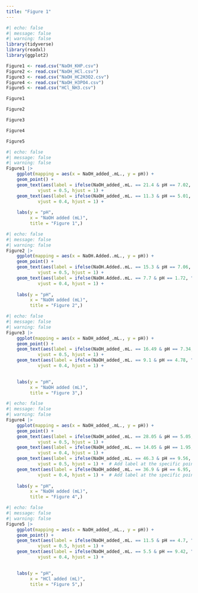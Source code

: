 ```yaml
---
title: "Figure 1"
---
```



```r
#| echo: false
#| message: false
#| warning: false
library(tidyverse)
library(readxl)
library(ggplot2)

Figure1 <- read.csv("NaOH_KHP.csv")
Figure2 <- read.csv("NaOH_HCl.csv")
Figure3 <- read.csv("NaOH_HC2H3O2.csv")
Figure4 <- read.csv("NaOH_H3PO4.csv")
Figure5 <- read.csv("HCl_NH3.csv")
```

```r
Figure1
```

```r
Figure2
```

```r
Figure3
```

```r
Figure4
```

```r
Figure5
```


```r
#| echo: false
#| message: false
#| warning: false
Figure1 |>
    ggplot(mapping = aes(x = NaOH_added_.mL., y = pH)) +
    geom_point() +
    geom_text(aes(label = ifelse(NaOH_added_.mL. == 21.4 & pH == 7.02, "Equivalence Point -->", "")), 
            vjust = 0.5, hjust = 1) +
    geom_text(aes(label = ifelse(NaOH_added_.mL. == 11.3 & pH == 5.01, "pKa -->", "")), 
            vjust = 0.4, hjust = 1) +
  
    labs(y = "pH", 
         x = "NaOH added (mL)",
         title = "Figure 1",)
```

```r
#| echo: false
#| message: false
#| warning: false
Figure2 |>
    ggplot(mapping = aes(x = NaOH.Added..mL., y = pH)) +
    geom_point() +
    geom_text(aes(label = ifelse(NaOH.Added..mL. == 15.3 & pH == 7.06, "Equivalence Point: -->", "")), 
            vjust = 0.5, hjust = 1) +
    geom_text(aes(label = ifelse(NaOH.Added..mL. == 7.7 & pH == 1.72, "pKa -->", "")), 
            vjust = 0.4, hjust = 1) +
  
    labs(y = "pH", 
         x = "NaOH added (mL)",
         title = "Figure 2",)
```

```r
#| echo: false
#| message: false
#| warning: false
Figure3 |>
    ggplot(mapping = aes(x = NaOH_added_.mL., y = pH)) +
    geom_point() +
    geom_text(aes(label = ifelse(NaOH_added_.mL. == 16.49 & pH == 7.34, "Equivalence Point 1 -->", "")), 
            vjust = 0.5, hjust = 1) +
    geom_text(aes(label = ifelse(NaOH_added_.mL. == 9.1 & pH == 4.78, "pKa -->", "")), 
            vjust = 0.4, hjust = 1) +

  
    labs(y = "pH", 
         x = "NaOH added (mL)",
         title = "Figure 3",)
```

```r
#| echo: false
#| message: false
#| warning: false
Figure4 |>
    ggplot(mapping = aes(x = NaOH_added_.mL., y = pH)) +
    geom_point() +
    geom_text(aes(label = ifelse(NaOH_added_.mL. == 28.05 & pH == 5.05, "Equivalence Point 1 -->", "")), 
            vjust = 0.5, hjust = 1) +
    geom_text(aes(label = ifelse(NaOH_added_.mL. == 14.05 & pH == 1.95, "pKa 1 -->", "")), 
            vjust = 0.4, hjust = 1) +
    geom_text(aes(label = ifelse(NaOH_added_.mL. == 46.3 & pH == 9.56, "Equivalence Point 2 -->", "")), 
            vjust = 0.5, hjust = 1) +  # Add label at the specific point
    geom_text(aes(label = ifelse(NaOH_added_.mL. == 36.9 & pH == 6.95, "pKa 2 -->", "")), 
            vjust = 0.4, hjust = 1) +  # Add label at the specific point  
  
    labs(y = "pH", 
         x = "NaOH added (mL)",
         title = "Figure 4",)
```

```r
#| echo: false
#| message: false
#| warning: false
Figure5 |>
    ggplot(mapping = aes(x = NaOH_added_.mL., y = pH)) +
    geom_point() +
    geom_text(aes(label = ifelse(NaOH_added_.mL. == 11.5 & pH == 4.7, "Equivalence Point 1 -->", "")), 
            vjust = 0.5, hjust = 1) +
    geom_text(aes(label = ifelse(NaOH_added_.mL. == 5.5 & pH == 9.42, "pKa 1 -->", "")), 
            vjust = 0.4, hjust = 1) +

  
    labs(y = "pH", 
         x = "HCl added (mL)",
         title = "Figure 5",)
```

